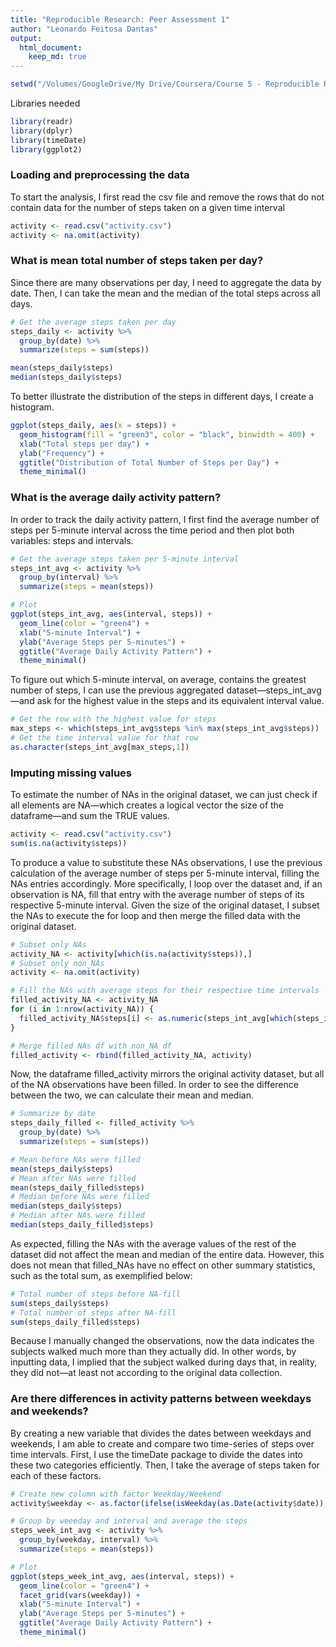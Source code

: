 ```yaml
---
title: "Reproducible Research: Peer Assessment 1"
author: "Leonardo Feitosa Dantas"
output:
  html_document:
    keep_md: true
---
```

```r
setwd("/Volumes/GoogleDrive/My Drive/Coursera/Course 5 - Reproducible Research/Week 2/RepData_PeerAssessment1")
```

Libraries needed
```r
library(readr)
library(dplyr)
library(timeDate)
library(ggplot2)
```

### Loading and preprocessing the data
To start the analysis, I first read the csv file and remove the rows that do not contain data for the number of steps taken on a given time interval
```r
activity <- read.csv("activity.csv")
activity <- na.omit(activity)
```

### What is mean total number of steps taken per day?
Since there are many observations per day, I need to aggregate the data by date. Then, I can take the mean and the median of the total steps across all days.
```r
# Get the average steps taken per day
steps_daily <- activity %>%
  group_by(date) %>%
  summarize(steps = sum(steps))
```

```r
mean(steps_daily$steps)
median(steps_daily$steps)
```

To better illustrate the distribution of the steps in different days, I create a histogram.
```r
ggplot(steps_daily, aes(x = steps)) +
  geom_histogram(fill = "green3", color = "black", binwidth = 400) +
  xlab("Total steps per day") +
  ylab("Frequency") +
  ggtitle("Distribution of Total Number of Steps per Day") +
  theme_minimal()
```

### What is the average daily activity pattern?
In order to track the daily activity pattern, I first find the average number of steps per 5-minute interval across the time period and then plot both variables: steps and intervals.
```r
# Get the average steps taken per 5-minute interval
steps_int_avg <- activity %>%
  group_by(interval) %>%
  summarize(steps = mean(steps))

# Plot
ggplot(steps_int_avg, aes(interval, steps)) +
  geom_line(color = "green4") +
  xlab("5-minute Interval") +
  ylab("Average Steps per 5-minutes") +
  ggtitle("Average Daily Activity Pattern") +
  theme_minimal()
```

To figure out which 5-minute interval, on average, contains the greatest number of steps, I can use the previous aggregated dataset---steps_int_avg---and ask for the highest value in the steps and its equivalent interval value.
```r
# Get the row with the highest value for steps
max_steps <- which(steps_int_avg$steps %in% max(steps_int_avg$steps))
# Get the time interval value for that row
as.character(steps_int_avg[max_steps,1])
```

### Imputing missing values
To estimate the number of NAs in the original dataset, we can just check if all elements are NA---which creates a logical vector the size of the dataframe---and sum the TRUE values.
```r
activity <- read.csv("activity.csv")
sum(is.na(activity$steps))
```

To produce a value to substitute these NAs observations, I use the previous calculation of the average number of steps per 5-minute interval, filling the NAs entries accordingly. More specifically, I loop over the dataset and, if an observation is NA, fill that entry with the average number of steps of its respective 5-minute interval. Given the size of the original dataset, I subset the NAs to execute the for loop and then merge the filled data with the original dataset.

```r
# Subset only NAs
activity_NA <- activity[which(is.na(activity$steps)),]
# Subset only non_NAs
activity <- na.omit(activity)

# Fill the NAs with average steps for their respective time intervals
filled_activity_NA <- activity_NA
for (i in 1:nrow(activity_NA)) {
  filled_activity_NA$steps[i] <- as.numeric(steps_int_avg[which(steps_int_avg$interval %in% activity_NA$interval[i]),2])
}

# Merge filled NAs df with non_NA df
filled_activity <- rbind(filled_activity_NA, activity)
```

Now, the dataframe filled_activity mirrors the original activity dataset, but all of the NA observations have been filled. In order to see the difference between the two, we can calculate their mean and median.
```r
# Summarize by date
steps_daily_filled <- filled_activity %>%
  group_by(date) %>%
  summarize(steps = sum(steps))

# Mean before NAs were filled
mean(steps_daily$steps)
# Mean after NAs were filled
mean(steps_daily_filled$steps)
# Median before NAs were filled
median(steps_daily$steps)
# Median after NAs were filled
median(steps_daily_filled$steps)
```

As expected, filling the NAs with the average values of the rest of the dataset did not affect the mean and median of the entire data. However, this does not mean that filled_NAs have no effect on other summary statistics, such as the total sum, as exemplified below:
```r
# Total number of steps before NA-fill
sum(steps_daily$steps)
# Total number of steps after NA-fill
sum(steps_daily_filled$steps)
```

Because I manually changed the observations, now the data indicates the subjects walked much more than they actually did. In other words, by inputting data, I implied that the subject walked during days that, in reality, they did not---at least not according to the original data collection. 

### Are there differences in activity patterns between weekdays and weekends?

By creating a new variable that divides the dates between weekdays and weekends, I am able to create and compare two time-series of steps over time intervals. First, I use the timeDate package to divide the dates into these two categories efficiently. Then, I take the average of steps taken for each of these factors.

```r
# Create new column with factor Weekday/Weekend
activity$weekday <- as.factor(ifelse(isWeekday(as.Date(activity$date)), "Weekday", "Weekend"))

# Group by weeeday and interval and average the steps
steps_week_int_avg <- activity %>%
  group_by(weekday, interval) %>%
  summarize(steps = mean(steps))

# Plot
ggplot(steps_week_int_avg, aes(interval, steps)) +
  geom_line(color = "green4") +
  facet_grid(vars(weekday)) +
  xlab("5-minute Interval") +
  ylab("Average Steps per 5-minutes") +
  ggtitle("Average Daily Activity Pattern") +
  theme_minimal()
```

